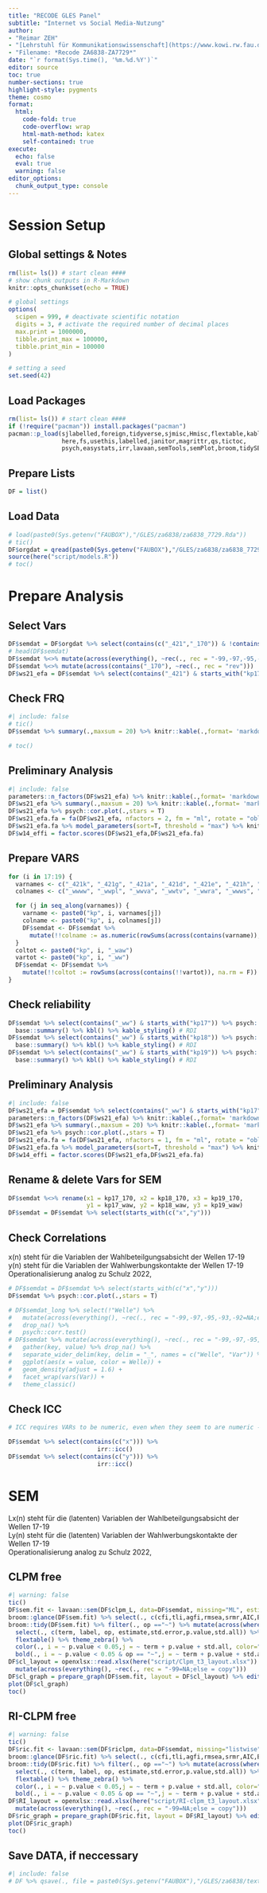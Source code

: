 ```yaml
---
title: "RECODE GLES Panel"
subtitle: "Internet vs Social Media-Nutzung"
author:
- "Reimar ZEH"
- "[Lehrstuhl für Kommunikationswissenschaft](https://www.kowi.rw.fau.de)"
- "Filename: *Recode ZA6838-ZA7729*"
date: "`r format(Sys.time(), '%m.%d.%Y')`"
editor: source
toc: true
number-sections: true
highlight-style: pygments
theme: cosmo
format:
  html: 
    code-fold: true
    code-overflow: wrap
    html-math-method: katex
    self-contained: true
execute: 
  echo: false
  eval: true
  warning: false
editor_options: 
  chunk_output_type: console
---
```


# Session Setup

## Global settings & Notes

```r
rm(list= ls()) # start clean ####
# show chunk outputs in R-Markdown
knitr::opts_chunk$set(echo = TRUE)

# global settings
options(
  scipen = 999, # deactivate scientific notation
  digits = 3, # activate the required number of decimal places
  max.print = 1000000,
  tibble.print_max = 100000,
  tibble.print_min = 100000
)

# setting a seed
set.seed(42)
```

## Load Packages

```r
rm(list= ls()) # start clean ####
if (!require("pacman")) install.packages("pacman")
pacman::p_load(sjlabelled,foreign,tidyverse,sjmisc,Hmisc,flextable,kableExtra,
               here,fs,usethis,labelled,janitor,magrittr,qs,tictoc,
               psych,easystats,irr,lavaan,semTools,semPlot,broom,tidySEM,GPArotation)
```

## Prepare Lists

```r
DF = list()
```

## Load Data

```r
# load(paste0(Sys.getenv("FAUBOX"),"/GLES/za6838/za6838_7729.Rda"))
# tic()
DF$orgdat = qread(paste0(Sys.getenv("FAUBOX"),"/GLES/za6838/za6838_7729.qs"))
source(here("script/models.R"))
# toc()
```


# Prepare Analysis
## Select Vars
```r
DF$semdat = DF$orgdat %>% select(contains(c("_421","_170")) & !contains(c("_1701","_1702")) & !contains("flag") & !ends_with("y") & starts_with(c("kp17","kp18","kp19")))
# head(DF$semdat)
DF$semdat %<>% mutate(across(everything(), ~rec(., rec = "-99,-97,-95,-93,-92=NA;6=1; else = copy")))
DF$semdat %<>% mutate(across(contains("_170"), ~rec(., rec = "rev")))
DF$ws21_efa = DF$semdat %>% select(contains("_421") & starts_with("kp17") & ends_with("a"))
```


::: {.hidden}
## Check FRQ

```r
#| include: false
# tic()
DF$semdat %>% summary(.,maxsum = 20) %>% knitr::kable(.,format= 'markdown')

# toc()
```
:::


::: {.hidden}
## Preliminary Analysis
```r
#| include: false
parameters::n_factors(DF$ws21_efa) %>% knitr::kable(.,format= 'markdown')
DF$ws21_efa %>% summary(.,maxsum = 20) %>% knitr::kable(.,format= 'markdown')
DF$ws21_efa %>% psych::cor.plot(.,stars = T)
DF$ws21_efa.fa = fa(DF$ws21_efa, nfactors = 2, fm = "ml", rotate = "oblimin", scores = "regression", use = "pairwise.complete.obs")
DF$ws21_efa.fa %>% model_parameters(sort=T, threshold = "max") %>% knitr::kable(.,format= 'markdown')
DF$w14_effi = factor.scores(DF$ws21_efa,DF$ws21_efa.fa)
```
:::

## Prepare VARS
```r

for (i in 17:19) {
  varnames <- c("_421k", "_421g", "_421a", "_421d", "_421e", "_421h", "_421c", "_421f", "_421i")
  colnames <- c("_wwww", "_wwpl", "_wwva", "_wwtv", "_wwra", "_wwws", "_wwem", "_wwfl", "_wwsm")

  for (j in seq_along(varnames)) {
    varname <- paste0("kp", i, varnames[j])
    colname <- paste0("kp", i, colnames[j])
    DF$semdat <- DF$semdat %>% 
      mutate(!!colname := as.numeric(rowSums(across(contains(varname)), na.rm = F) > 0))
  }
  coltot <- paste0("kp", i, "_waw")
  vartot <- paste0("kp", i, "_ww")
  DF$semdat <- DF$semdat %>% 
    mutate(!!coltot := rowSums(across(contains(!!vartot)), na.rm = F))
}
```

## Check reliability
```r
DF$semdat %>% select(contains("_ww") & starts_with("kp17")) %>% psych::alpha(., na.rm = T, check.keys=TRUE, warnings = F) %>% 
  base::summary() %>% kbl() %>% kable_styling() # RDI
DF$semdat %>% select(contains("_ww") & starts_with("kp18")) %>% psych::alpha(., na.rm = T, check.keys=TRUE, warnings = F) %>% 
  base::summary() %>% kbl() %>% kable_styling() # RDI
DF$semdat %>% select(contains("_ww") & starts_with("kp19")) %>% psych::alpha(., na.rm = T, check.keys=TRUE, warnings = F) %>% 
  base::summary() %>% kbl() %>% kable_styling() # RDI
```

::: {.hidden}
## Preliminary Analysis
```r
#| include: false
DF$ws21_efa = DF$semdat %>% select(contains("_ww") & starts_with("kp17")) %>% na.omit()
parameters::n_factors(DF$ws21_efa) %>% knitr::kable(.,format= 'markdown')
DF$ws21_efa %>% summary(.,maxsum = 20) %>% knitr::kable(.,format= 'markdown')
DF$ws21_efa %>% psych::cor.plot(.,stars = T)
DF$ws21_efa.fa = fa(DF$ws21_efa, nfactors = 1, fm = "ml", rotate = "oblimin", scores = "regression", use = "pairwise.complete.obs")
DF$ws21_efa.fa %>% model_parameters(sort=T, threshold = "max") %>% knitr::kable(.,format= 'markdown')
DF$w14_effi = factor.scores(DF$ws21_efa,DF$ws21_efa.fa)
```
:::

## Rename & delete Vars for SEM
```r
DF$semdat %<>% rename(x1 = kp17_170, x2 = kp18_170, x3 = kp19_170,
                      y1 = kp17_waw, y2 = kp18_waw, y3 = kp19_waw)
DF$semdat = DF$semdat %>% select(starts_with(c("x","y")))
```



## Check Correlations
::: {.callout-important}
x(n) steht für die Variablen der Wahlbeteilgungsabsicht der Wellen 17-19<br>
y(n) steht für die Variablen der Wahlwerbungskontakte der Wellen 17-19<br>
Operationalisierung analog zu Schulz 2022,
:::

```r
# DF$semdat = DF$semdat %>% select(starts_with(c("x","y")))
DF$semdat %>% psych::cor.plot(.,stars = T)

# DF$semdat_long %>% select(!"Welle") %>% 
#   mutate(across(everything(), ~rec(., rec = "-99,-97,-95,-93,-92=NA;else = copy"))) %>%
#   drop_na() %>% 
#   psych::corr.test()
# DF$semdat %>% mutate(across(everything(), ~rec(., rec = "-99,-97,-95,-93,-92=NA;else = copy"))) %>%
#   gather(key, value) %>% drop_na() %>% 
#   separate_wider_delim(key, delim = "_", names = c("Welle", "Var")) %>%
#   ggplot(aes(x = value, color = Welle)) +
#   geom_density(adjust = 1.6) + 
#   facet_wrap(vars(Var)) + 
#   theme_classic()

```

## Check ICC
```r
# ICC requires VARs to be numeric, even when they seem to are numeric -> mutate!

DF$semdat %>% select(contains(c("x"))) %>% 
                         irr::icc()
DF$semdat %>% select(contains(c("y"))) %>% 
                         irr::icc()
```


# SEM
::: {.callout-important}
Lx(n) steht für die (latenten) Variablen der Wahlbeteilgungsabsicht der Wellen 17-19<br>
Ly(n) steht für die (latenten) Variablen der Wahlwerbungskontakte der Wellen 17-19<br>
Operationalisierung analog zu Schulz 2022,
:::


## CLPM free
```r
#| warning: false
tic()
DF$sem.fit <- lavaan::sem(DF$clpm_L, data=DF$semdat, missing="ML", estimator = "MLR", mimic="Mplus", meanstructure = T)
broom::glance(DF$sem.fit) %>% select(., c(cfi,tli,agfi,rmsea,srmr,AIC,BIC)) %>% mutate(across(where(is.double), round, 3))
broom::tidy(DF$sem.fit) %>% filter(., op =="~") %>% mutate(across(where(is.double), round, 3)) %>% 
  select(., c(term, label, op, estimate,std.error,p.value,std.all)) %>% 
  flextable() %>% theme_zebra() %>% 
  color(., i = ~ p.value < 0.05,j = ~ term + p.value + std.all, color="blue") %>%
  bold(., i = ~ p.value < 0.05 & op == "~",j = ~ term + p.value + std.all, bold=T) %>% autofit()
DF$cl_layout = openxlsx::read.xlsx(here("script/Clpm_t3_layout.xlsx")) %>%
  mutate(across(everything(), ~rec(., rec = "-99=NA;else = copy")))
DF$cl_graph = prepare_graph(DF$sem.fit, layout = DF$cl_layout) %>% edit_graph({label_location = 0.8}, element = "edges") %>% edit_graph({ label = paste(est_sig_std)}, element="edges")
plot(DF$cl_graph)
toc()
```


## RI-CLPM free
```r
#| warning: false
tic()
DF$ric.fit <- lavaan::sem(DF$riclpm, data=DF$semdat, missing="listwise", estimator = "MLR", mimic="Mplus", meanstructure = T)
broom::glance(DF$ric.fit) %>% select(., c(cfi,tli,agfi,rmsea,srmr,AIC,BIC)) %>% mutate(across(where(is.double), round, 3))
broom::tidy(DF$ric.fit) %>% filter(., op =="~") %>% mutate(across(where(is.double), round, 3)) %>% 
  select(., c(term, label, op, estimate,std.error,p.value,std.all)) %>% 
  flextable() %>% theme_zebra() %>% 
  color(., i = ~ p.value < 0.05,j = ~ term + p.value + std.all, color="blue") %>%
  bold(., i = ~ p.value < 0.05 & op == "~",j = ~ term + p.value + std.all, bold=T) %>% autofit()
DF$RI_layout = openxlsx::read.xlsx(here("script/RI-clpm_t3_layout.xlsx")) %>%
  mutate(across(everything(), ~rec(., rec = "-99=NA;else = copy")))
DF$ric_graph = prepare_graph(DF$ric.fit, layout = DF$RI_layout) %>% edit_graph({label_location = 0.8}, element = "edges") %>%edit_graph({ label = paste(est_sig_std)}, element="edges")
plot(DF$ric_graph)
toc()
```

::: {.hidden}
# Save DATA, if neccessary {.unnumbered .unlisted}
```r
#| include: false
# DF %>% qsave(., file = paste0(Sys.getenv("FAUBOX"),"/GLES/za6838/text.qs"))
```
:::
